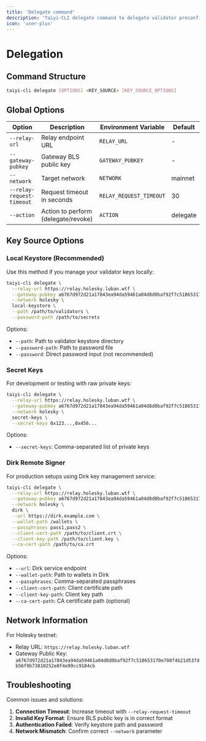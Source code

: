 ```yaml
---
title: 'Delegate command'
description: 'Taiyi-CLI delegate command to delegate validator preconfirmation rights for taiyi gateway to relay'
icon: 'user-plus'
---
```


# Delegation

## Command Structure

```bash
taiyi-cli delegate [OPTIONS] <KEY_SOURCE> [KEY_SOURCE_OPTIONS]
```

## Global Options

| Option | Description | Environment Variable | Default |
|--------|-------------|---------------------|---------|
| `--relay-url` | Relay endpoint URL | `RELAY_URL` | - |
| `--gateway-pubkey` | Gateway BLS public key | `GATEWAY_PUBKEY` | - |
| `--network` | Target network | `NETWORK` | mainnet |
| `--relay-request-timeout` | Request timeout in seconds | `RELAY_REQUEST_TIMEOUT` | 30 |
| `--action` | Action to perform (delegate/revoke) | `ACTION` | delegate |

## Key Source Options

### Local Keystore (Recommended)

Use this method if you manage your validator keys locally:

```bash
taiyi-cli delegate \
  --relay-url https://relay.holesky.luban.wtf \
  --gateway-pubkey a6767d972d21a17843ea94da59461a04d8d0baf92f7c518653170e708f4b21d537db56f9b73810252e0f4e99cc9184cb \
  --network holesky \
  local-keystore \
  --path /path/to/validators \
  --password-path /path/to/secrets
```

Options:
- `--path`: Path to validator keystore directory
- `--password-path`: Path to password file
- `--password`: Direct password input (not recommended)

### Secret Keys

For development or testing with raw private keys:

```bash
taiyi-cli delegate \
  --relay-url https://relay.holesky.luban.wtf \
  --gateway-pubkey a6767d972d21a17843ea94da59461a04d8d0baf92f7c518653170e708f4b21d537db56f9b73810252e0f4e99cc9184cb \
  --network holesky \
  secret-keys \
  --secret-keys 0x123...,0x456...
```

Options:
- `--secret-keys`: Comma-separated list of private keys

### Dirk Remote Signer

For production setups using Dirk key management service:

```bash
taiyi-cli delegate \
  --relay-url https://relay.holesky.luban.wtf \
  --gateway-pubkey a6767d972d21a17843ea94da59461a04d8d0baf92f7c518653170e708f4b21d537db56f9b73810252e0f4e99cc9184cb \
  --network holesky \
  dirk \
  --url https://dirk.example.com \
  --wallet-path /wallets \
  --passphrases pass1,pass2 \
  --client-cert-path /path/to/client.crt \
  --client-key-path /path/to/client.key \
  --ca-cert-path /path/to/ca.crt
```

Options:
- `--url`: Dirk service endpoint
- `--wallet-path`: Path to wallets in Dirk
- `--passphrases`: Comma-separated passphrases
- `--client-cert-path`: Client certificate path
- `--client-key-path`: Client key path
- `--ca-cert-path`: CA certificate path (optional)


## Network Information

For Holesky testnet:
- Relay URL: `https://relay.holesky.luban.wtf`
- Gateway Public Key: `a6767d972d21a17843ea94da59461a04d8d0baf92f7c518653170e708f4b21d537db56f9b73810252e0f4e99cc9184cb`

## Troubleshooting

Common issues and solutions:

1. **Connection Timeout**: Increase timeout with `--relay-request-timeout`
2. **Invalid Key Format**: Ensure BLS public key is in correct format
3. **Authentication Failed**: Verify keystore path and password
4. **Network Mismatch**: Confirm correct `--network` parameter

